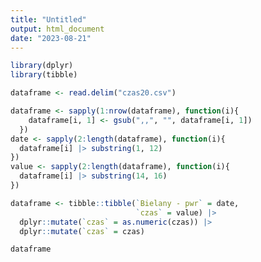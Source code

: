 ```yaml
---
title: "Untitled"
output: html_document
date: "2023-08-21"
---
```


```r
library(dplyr)
library(tibble)
```


```r
dataframe <- read.delim("czas20.csv")

dataframe <- sapply(1:nrow(dataframe), function(i){
    dataframe[i, 1] <- gsub(",,", "", dataframe[i, 1])
  })
date <- sapply(2:length(dataframe), function(i){
  dataframe[i] |> substring(1, 12)
})
value <- sapply(2:length(dataframe), function(i){
  dataframe[i] |> substring(14, 16)
})

dataframe <- tibble::tibble(`Bielany - pwr` = date,
                            `czas` = value) |> 
  dplyr::mutate(`czas` = as.numeric(czas)) |> 
  dplyr::mutate(`czas` = czas)

dataframe
```

